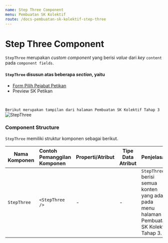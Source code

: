 ```yaml
---
name: Step Three Component
menu: Pembuatan SK Kolektif
route: /docs-pembuatan-sk-kolektif-step-three
---
```


# Step Three Component

`StepThree` merupakan *custom component* yang berisi *value* dari *key* `content` pada  `component fields`. 

#### `StepThree` disusun atas beberapa *section*, yaitu 
* [Form Pilih Pejabat Petikan](/docs-pembuatan-sk-kolektif-form-pilih-pejabat-petikan "title")
* Preview SK Petikan

<br/>

```Berikut merupakan tampilan dari halaman Pembuatan SK Kolektif Tahap 3```
![StepThree](../../src/img/pembuatan-SK-Kolektif/StepThree.jpeg)

### Component Structure

`StepThree` memiliki struktur komponen sebagai berikut. 

| Nama Komponen | Contoh Pemanggilan <br/> Komponen | Properti/Atribut | Tipe Data <br/> Atribut | Penjelasan |
| ------------- | :---------------------------------| ---------------- | ----------------------- | -----------|
|`StepThree`    | `<StepThree />`                     | -              | -                       | `StepThree` berisi semua <br/> konten yang ada pada <br/> menu halaman Pembuatan <br/> SK Kolektif Tahap 3. |